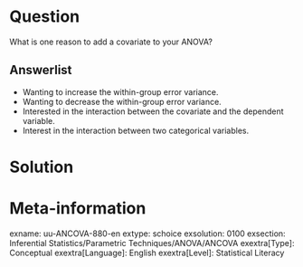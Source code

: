 Question
========
What is one reason to add a covariate to your ANOVA?

Answerlist
----------
* Wanting to increase the within-group error variance.
* Wanting to decrease the within-group error variance.
* Interested in the interaction between the covariate and the dependent variable.
* Interest in the interaction between two categorical variables.


Solution
========

Meta-information
================
exname: uu-ANCOVA-880-en
extype: schoice
exsolution: 0100
exsection: Inferential Statistics/Parametric Techniques/ANOVA/ANCOVA
exextra[Type]: Conceptual
exextra[Language]: English
exextra[Level]: Statistical Literacy